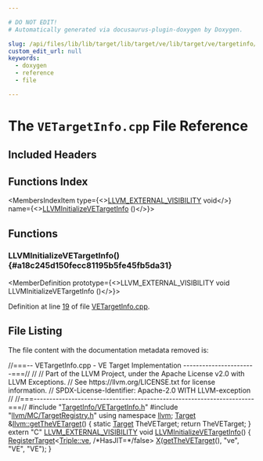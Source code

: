 ```yaml
---

# DO NOT EDIT!
# Automatically generated via docusaurus-plugin-doxygen by Doxygen.

slug: /api/files/lib/lib/target/lib/target/ve/lib/target/ve/targetinfo/vetargetinfo-cpp
custom_edit_url: null
keywords:
  - doxygen
  - reference
  - file

---
```





# The `VETargetInfo.cpp` File Reference

<DoxygenPage pluginConfig={pluginConfig}>



## Included Headers

<IncludesList>
<IncludesListItem
  filePath="TargetInfo/VETargetInfo.h"
  permalink="/docs/api/files/lib/lib/target/lib/target/ve/lib/target/ve/targetinfo/vetargetinfo-h"
  isLocal="true" />
<IncludesListItem
  filePath="llvm/MC/TargetRegistry.h"
  permalink="/docs/api/files/include/include/llvm/include/llvm/mc/targetregistry-h"
  isLocal="true" />
</IncludesList>

## Functions Index

<MembersIndex>

<MembersIndexItem
  type={<><a href="/docs/api/files/include/include/llvm/include/llvm/support/compiler-h/#adeb6f14d9f377993d79fae2efb34ecac">LLVM&#95;EXTERNAL&#95;VISIBILITY</a> void</>}
  name={<><a href="#a18c245d150fecc81195b5fe45fb5da31">LLVMInitializeVETargetInfo</a> ()</>}>
</MembersIndexItem>

</MembersIndex>


<SectionDefinition>

## Functions

### LLVMInitializeVETargetInfo() {#a18c245d150fecc81195b5fe45fb5da31}

<MemberDefinition
  prototype={<>LLVM&#95;EXTERNAL&#95;VISIBILITY void LLVMInitializeVETargetInfo ()</>}>

Definition at line <a href="#l00019">19</a> of file <a href="/docs/api/files/lib/lib/target/lib/target/ve/lib/target/ve/targetinfo/vetargetinfo-cpp">VETargetInfo.cpp</a>.
</MemberDefinition>

</SectionDefinition>

## File Listing

The file content with the documentation metadata removed is:

<ProgramListing>

<Link id="l00001" /><CodeLine lineNumber="1"><Highlight kind="comment">//===-- VETargetInfo.cpp - VE Target Implementation -----------------------===//</Highlight><Highlight kind="normal"></Highlight></CodeLine>
<Link id="l00002" /><CodeLine lineNumber="2"><Highlight kind="normal"></Highlight><Highlight kind="comment">//</Highlight><Highlight kind="normal"></Highlight></CodeLine>
<Link id="l00003" /><CodeLine lineNumber="3"><Highlight kind="normal"></Highlight><Highlight kind="comment">// Part of the LLVM Project, under the Apache License v2.0 with LLVM Exceptions.</Highlight><Highlight kind="normal"></Highlight></CodeLine>
<Link id="l00004" /><CodeLine lineNumber="4"><Highlight kind="normal"></Highlight><Highlight kind="comment">// See https://llvm.org/LICENSE.txt for license information.</Highlight><Highlight kind="normal"></Highlight></CodeLine>
<Link id="l00005" /><CodeLine lineNumber="5"><Highlight kind="normal"></Highlight><Highlight kind="comment">// SPDX-License-Identifier: Apache-2.0 WITH LLVM-exception</Highlight><Highlight kind="normal"></Highlight></CodeLine>
<Link id="l00006" /><CodeLine lineNumber="6"><Highlight kind="normal"></Highlight><Highlight kind="comment">//</Highlight><Highlight kind="normal"></Highlight></CodeLine>
<Link id="l00007" /><CodeLine lineNumber="7"><Highlight kind="normal"></Highlight><Highlight kind="comment">//===----------------------------------------------------------------------===//</Highlight><Highlight kind="normal"></Highlight></CodeLine>
<Link id="l00008" /><CodeLine lineNumber="8"><Highlight kind="normal"></Highlight></CodeLine>
<Link id="l00009" /><CodeLine lineNumber="9"><Highlight kind="normal"></Highlight><Highlight kind="preprocessor">#include &quot;<a href="/docs/api/files/lib/lib/target/lib/target/ve/lib/target/ve/targetinfo/vetargetinfo-h">TargetInfo/VETargetInfo.h</a>&quot;</Highlight><Highlight kind="normal"></Highlight></CodeLine>
<Link id="l00010" /><CodeLine lineNumber="10"><Highlight kind="normal"></Highlight><Highlight kind="preprocessor">#include &quot;<a href="/docs/api/files/include/include/llvm/include/llvm/mc/targetregistry-h">llvm/MC/TargetRegistry.h</a>&quot;</Highlight><Highlight kind="normal"></Highlight></CodeLine>
<Link id="l00011" /><CodeLine lineNumber="11"><Highlight kind="normal"></Highlight></CodeLine>
<Link id="l00012" /><CodeLine lineNumber="12"><Highlight kind="normal"></Highlight><Highlight kind="keyword">using namespace </Highlight><Highlight kind="normal"><a href="/docs/api/namespaces/llvm">llvm</a>;</Highlight></CodeLine>
<Link id="l00013" /><CodeLine lineNumber="13"><Highlight kind="normal"></Highlight></CodeLine>
<Link id="l00014" /><CodeLine lineNumber="14" lineLink="/docs/api/namespaces/llvm/#a5717f26352c67f04afcd7029348de029"><Highlight kind="normal"><a href="/docs/api/classes/llvm/target">Target</a> &amp;<a href="/docs/api/namespaces/llvm/#a5717f26352c67f04afcd7029348de029">llvm::getTheVETarget</a>() &#123;</Highlight></CodeLine>
<Link id="l00015" /><CodeLine lineNumber="15"><Highlight kind="normal">  </Highlight><Highlight kind="keyword">static</Highlight><Highlight kind="normal"> <a href="/docs/api/classes/llvm/target">Target</a> TheVETarget;</Highlight></CodeLine>
<Link id="l00016" /><CodeLine lineNumber="16"><Highlight kind="normal">  </Highlight><Highlight kind="keywordflow">return</Highlight><Highlight kind="normal"> TheVETarget;</Highlight></CodeLine>
<Link id="l00017" /><CodeLine lineNumber="17"><Highlight kind="normal">&#125;</Highlight></CodeLine>
<Link id="l00018" /><CodeLine lineNumber="18"><Highlight kind="normal"></Highlight></CodeLine>
<Link id="l00019" /><CodeLine lineNumber="19" lineLink="#a18c245d150fecc81195b5fe45fb5da31"><Highlight kind="normal"></Highlight><Highlight kind="keyword">extern</Highlight><Highlight kind="normal"> </Highlight><Highlight kind="stringliteral">&quot;C&quot;</Highlight><Highlight kind="normal"> <a href="/docs/api/files/include/include/llvm/include/llvm/support/compiler-h/#adeb6f14d9f377993d79fae2efb34ecac">LLVM&#95;EXTERNAL&#95;VISIBILITY</a> </Highlight><Highlight kind="keywordtype">void</Highlight><Highlight kind="normal"> <a href="#a18c245d150fecc81195b5fe45fb5da31">LLVMInitializeVETargetInfo</a>() &#123;</Highlight></CodeLine>
<Link id="l00020" /><CodeLine lineNumber="20"><Highlight kind="normal">  <a href="/docs/api/structs/llvm/registertarget">RegisterTarget</a>&lt;<a href="/docs/api/classes/llvm/triple/#a547abd13f7a3c063aa72c8192a868154a419abb6aa1b60e8d534b06311c1e553c">Triple::ve</a>, </Highlight><Highlight kind="comment">/&#42;HasJIT=&#42;/</Highlight><Highlight kind="keyword">false</Highlight><Highlight kind="normal">&gt; <a href="/docs/api/files/lib/lib/tablegen/tablegenbackendskeleton-cpp/#ab60f28d7a141ac46ccc200176a1bca8b">X</a>(<a href="/docs/api/namespaces/llvm/#a5717f26352c67f04afcd7029348de029">getTheVETarget</a>(), </Highlight><Highlight kind="stringliteral">&quot;ve&quot;</Highlight><Highlight kind="normal">,</Highlight></CodeLine>
<Link id="l00021" /><CodeLine lineNumber="21"><Highlight kind="normal">                                                 </Highlight><Highlight kind="stringliteral">&quot;VE&quot;</Highlight><Highlight kind="normal">, </Highlight><Highlight kind="stringliteral">&quot;VE&quot;</Highlight><Highlight kind="normal">);</Highlight></CodeLine>
<Link id="l00022" /><CodeLine lineNumber="22"><Highlight kind="normal">&#125;</Highlight></CodeLine>

</ProgramListing>

</DoxygenPage>
